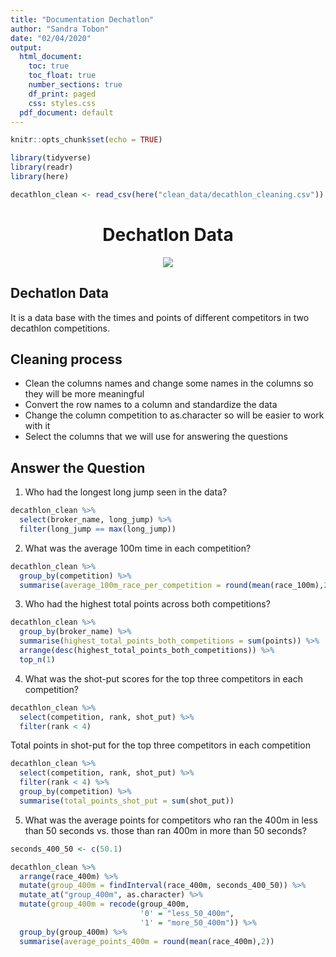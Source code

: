 ```yaml
---
title: "Documentation Dechatlon"
author: "Sandra Tobon"
date: "02/04/2020"
output:
  html_document:
    toc: true
    toc_float: true
    number_sections: true
    df_print: paged
    css: styles.css
  pdf_document: default
---
```


```r
knitr::opts_chunk$set(echo = TRUE)
```

```r
library(tidyverse)
library(readr)
library(here)
```

```r
decathlon_clean <- read_csv(here("clean_data/decathlon_cleaning.csv"))
```

<center>
# Dechatlon Data  
![](https://thumbs.dreamstime.com/b/diseño-con-todos-los-eventos-del-atletismo-ejemplo-del-decatlón-del-vector-74940981.jpg)
</center>


## Dechatlon Data  

It is a data base with the times and points of different competitors in two decathlon competitions.   

## Cleaning process  

  * Clean the columns names and change some names in the columns so they will be more meaningful 
  * Convert the row names to a column and standardize the data  
  * Change the column competition to as.character so will be easier to work with it  
  * Select the columns that we will use for answering the questions  
  
## Answer the Question  

  1. Who had the longest long jump seen in the data?   
```r
decathlon_clean %>%
  select(broker_name, long_jump) %>%
  filter(long_jump == max(long_jump))
```
  
  2. What was the average 100m time in each competition?  
```r
decathlon_clean %>%
  group_by(competition) %>%
  summarise(average_100m_race_per_competition = round(mean(race_100m),2))
```
  
  3. Who had the highest total points across both competitions?  
```r
decathlon_clean %>%
  group_by(broker_name) %>%
  summarise(highest_total_points_both_competitions = sum(points)) %>%
  arrange(desc(highest_total_points_both_competitions)) %>%
  top_n(1)
```
  
  4. What was the shot-put scores for the top three competitors in each competition?  
```r
decathlon_clean %>%
  select(competition, rank, shot_put) %>%
  filter(rank < 4)
```

  Total points in shot-put for the top three competitors in each competition  
```r
decathlon_clean %>%
  select(competition, rank, shot_put) %>%
  filter(rank < 4) %>%
  group_by(competition) %>%
  summarise(total_points_shot_put = sum(shot_put))
```

  5. What was the average points for competitors who ran the 400m in less than 50 seconds vs. those than ran 400m in more than 50 seconds?  
```r
seconds_400_50 <- c(50.1)

decathlon_clean %>%
  arrange(race_400m) %>%
  mutate(group_400m = findInterval(race_400m, seconds_400_50)) %>%
  mutate_at("group_400m", as.character) %>%
  mutate(group_400m = recode(group_400m,
                             '0' = "less_50_400m",
                             '1' = "more_50_400m")) %>%
  group_by(group_400m) %>%
  summarise(average_points_400m = round(mean(race_400m),2))
```

